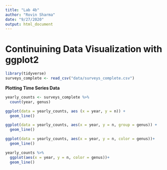 ```yaml
---
title: "Lab 4b"
author: "Rovin Sharma"
date: "9/27/2020"
output: html_document
---
```


# Continuining Data Visualization with ggplot2 

```r
library(tidyverse)
surveys_complete <- read_csv("data/surveys_complete.csv")
```

**Plotting Time Series Data**

```r
yearly_counts <- surveys_complete %>% 
  count(year, genus)
```

```r
ggplot(data = yearly_counts, aes (x = year, y = n)) +
  geom_line()
```

```r
ggplot(data = yearly_counts, aes(x = year, y = n, group = genus)) +
  geom_line()
```
```r
ggplot(data = yearly_counts, aes(x = year, y = n, color = genus))+
  geom_line()
```

```r
yearly_counts %>% 
  ggplot(aes(x = year, y = n, color = genus))+
  geom_line()
```